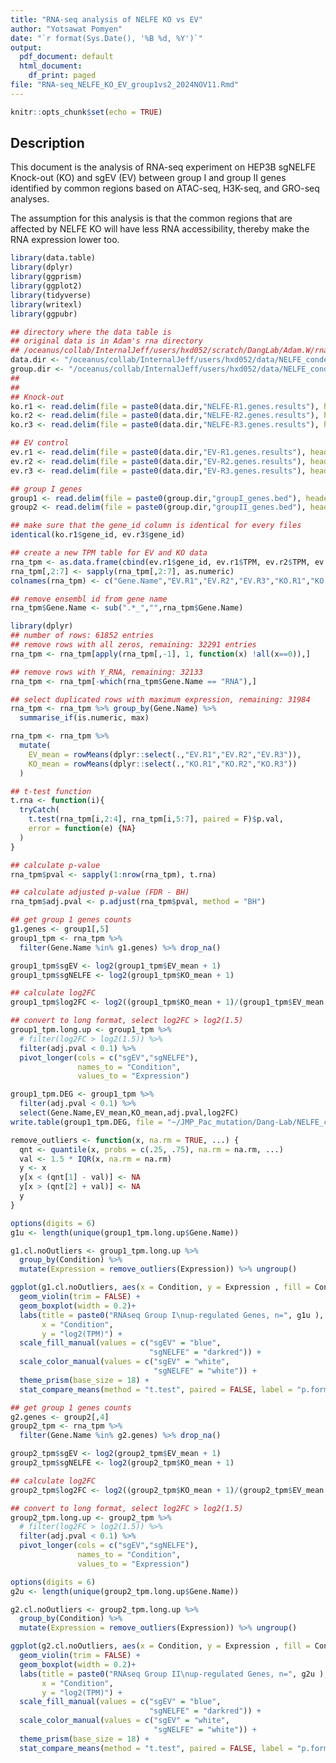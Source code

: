```yaml
---
title: "RNA-seq analysis of NELFE KO vs EV"
author: "Yotsawat Pomyen"
date: "`r format(Sys.Date(), '%B %d, %Y')`"
output:
  pdf_document: default
  html_document:
    df_print: paged
file: "RNA-seq_NELFE_KO_EV_group1vs2_2024NOV11.Rmd"
---
```


```r
knitr::opts_chunk$set(echo = TRUE)
```

## Description 
This document is the analysis of RNA-seq experiment on HEP3B sgNELFE Knock-out (KO) and sgEV (EV) between group I and group II genes identified by common regions based on ATAC-seq, H3K-seq, and GRO-seq analyses. 

The assumption for this analysis is that the common regions that are affected by NELFE KO will have less RNA accessibility, thereby make the RNA expression lower too. 



```r
library(data.table)
library(dplyr)
library(ggprism)
library(ggplot2)
library(tidyverse)
library(writexl)
library(ggpubr)
```

```r
## directory where the data table is 
## original data is in Adam's rna directory
## /oceanus/collab/InternalJeff/users/hxd052/scratch/DangLab/Adam.W/rna/0genes
data.dir <- "/oceanus/collab/InternalJeff/users/hxd052/data/NELFE_condensate/RNAseq/0genes/"
group.dir <- "/oceanus/collab/InternalJeff/users/hxd052/data/NELFE_condensate/RNAseq/2datasheets/datasets/"
## 
##
## Knock-out
ko.r1 <- read.delim(file = paste0(data.dir,"NELFE-R1.genes.results"), header = T, sep = "\t")
ko.r2 <- read.delim(file = paste0(data.dir,"NELFE-R2.genes.results"), header = T, sep = "\t")
ko.r3 <- read.delim(file = paste0(data.dir,"NELFE-R3.genes.results"), header = T, sep = "\t")

## EV control
ev.r1 <- read.delim(file = paste0(data.dir,"EV-R1.genes.results"), header = T, sep = "\t")
ev.r2 <- read.delim(file = paste0(data.dir,"EV-R2.genes.results"), header = T, sep = "\t")
ev.r3 <- read.delim(file = paste0(data.dir,"EV-R3.genes.results"), header = T, sep = "\t")

## group I genes 
group1 <- read.delim(file = paste0(group.dir,"groupI_genes.bed"), header = F)
group2 <- read.delim(file = paste0(group.dir,"groupII_genes.bed"), header = F)

## make sure that the gene_id column is identical for every files
identical(ko.r1$gene_id, ev.r3$gene_id)

## create a new TPM table for EV and KO data
rna_tpm <- as.data.frame(cbind(ev.r1$gene_id, ev.r1$TPM, ev.r2$TPM, ev.r3$TPM, ko.r1$TPM, ko.r2$TPM, ko.r3$TPM))
rna_tpm[,2:7] <- sapply(rna_tpm[,2:7], as.numeric)
colnames(rna_tpm) <- c("Gene.Name","EV.R1","EV.R2","EV.R3","KO.R1","KO.R2","KO.R3")

## remove ensembl id from gene name
rna_tpm$Gene.Name <- sub(".*_","",rna_tpm$Gene.Name)
```

```r
library(dplyr)
## number of rows: 61852 entries
## remove rows with all zeros, remaining: 32291 entries
rna_tpm <- rna_tpm[apply(rna_tpm[,-1], 1, function(x) !all(x==0)),]

## remove rows with Y_RNA, remaining: 32133
rna_tpm <- rna_tpm[-which(rna_tpm$Gene.Name == "RNA"),]

## select duplicated rows with maximum expression, remaining: 31984
rna_tpm <- rna_tpm %>% group_by(Gene.Name) %>% 
  summarise_if(is.numeric, max)
```

```r
rna_tpm <- rna_tpm %>% 
  mutate(
    EV_mean = rowMeans(dplyr::select(.,"EV.R1","EV.R2","EV.R3")),
    KO_mean = rowMeans(dplyr::select(.,"KO.R1","KO.R2","KO.R3"))
  )
```

```r
## t-test function
t.rna <- function(i){
  tryCatch(
    t.test(rna_tpm[i,2:4], rna_tpm[i,5:7], paired = F)$p.val,
    error = function(e) {NA}
  )
}

## calculate p-value 
rna_tpm$pval <- sapply(1:nrow(rna_tpm), t.rna)

## calculate adjusted p-value (FDR - BH)
rna_tpm$adj.pval <- p.adjust(rna_tpm$pval, method = "BH")

```

```r
## get group 1 genes counts
g1.genes <- group1[,5]
group1_tpm <- rna_tpm %>% 
  filter(Gene.Name %in% g1.genes) %>% drop_na()

group1_tpm$sgEV <- log2(group1_tpm$EV_mean + 1)
group1_tpm$sgNELFE <- log2(group1_tpm$KO_mean + 1)

## calculate log2FC
group1_tpm$log2FC <- log2((group1_tpm$KO_mean + 1)/(group1_tpm$EV_mean + 1))

## convert to long format, select log2FC > log2(1.5)
group1_tpm.long.up <- group1_tpm %>% 
  # filter(log2FC > log2(1.5)) %>%
  filter(adj.pval < 0.1) %>%
  pivot_longer(cols = c("sgEV","sgNELFE"),
               names_to = "Condition",
               values_to = "Expression")
```

```r
group1_tpm.DEG <- group1_tpm %>% 
  filter(adj.pval < 0.1) %>% 
  select(Gene.Name,EV_mean,KO_mean,adj.pval,log2FC)
write.table(group1_tpm.DEG, file = "~/JMP_Pac_mutation/Dang-Lab/NELFE_condensate/RNAseq/DEG_RNA-seq/DEG_RNA-seq_groupI.txt", quote = F, sep = "\t")
```

```r
remove_outliers <- function(x, na.rm = TRUE, ...) {
  qnt <- quantile(x, probs = c(.25, .75), na.rm = na.rm, ...)
  val <- 1.5 * IQR(x, na.rm = na.rm)
  y <- x
  y[x < (qnt[1] - val)] <- NA
  y[x > (qnt[2] + val)] <- NA
  y
}
```

```r
options(digits = 6)
g1u <- length(unique(group1_tpm.long.up$Gene.Name))

g1.cl.noOutliers <- group1_tpm.long.up %>% 
  group_by(Condition) %>% 
  mutate(Expression = remove_outliers(Expression)) %>% ungroup()

ggplot(g1.cl.noOutliers, aes(x = Condition, y = Expression , fill = Condition, color = Condition)) +
  geom_violin(trim = FALSE) +
  geom_boxplot(width = 0.2)+
  labs(title = paste0("RNAseq Group I\nup-regulated Genes, n=", g1u ),
       x = "Condition",
       y = "log2(TPM)") +
  scale_fill_manual(values = c("sgEV" = "blue", 
                               "sgNELFE" = "darkred")) + 
  scale_color_manual(values = c("sgEV" = "white",
                                "sgNELFE" = "white")) +
  theme_prism(base_size = 18) + 
  stat_compare_means(method = "t.test", paired = FALSE, label = "p.format", label.y = 7.5, label.x = 1.5)
```

```r
## get group 1 genes counts
g2.genes <- group2[,4]
group2_tpm <- rna_tpm %>% 
  filter(Gene.Name %in% g2.genes) %>% drop_na()

group2_tpm$sgEV <- log2(group2_tpm$EV_mean + 1)
group2_tpm$sgNELFE <- log2(group2_tpm$KO_mean + 1)

## calculate log2FC
group2_tpm$log2FC <- log2((group2_tpm$KO_mean + 1)/(group2_tpm$EV_mean + 1))

## convert to long format, select log2FC > log2(1.5)
group2_tpm.long.up <- group2_tpm %>% 
  # filter(log2FC > log2(1.5)) %>%
  filter(adj.pval < 0.1) %>%
  pivot_longer(cols = c("sgEV","sgNELFE"),
               names_to = "Condition",
               values_to = "Expression")
```

```r
options(digits = 6)
g2u <- length(unique(group2_tpm.long.up$Gene.Name))

g2.cl.noOutliers <- group2_tpm.long.up %>% 
  group_by(Condition) %>% 
  mutate(Expression = remove_outliers(Expression)) %>% ungroup()

ggplot(g2.cl.noOutliers, aes(x = Condition, y = Expression , fill = Condition, color = Condition)) +
  geom_violin(trim = FALSE) +
  geom_boxplot(width = 0.2)+
  labs(title = paste0("RNAseq Group II\nup-regulated Genes, n=", g2u ),
       x = "Condition",
       y = "log2(TPM)") +
  scale_fill_manual(values = c("sgEV" = "blue", 
                               "sgNELFE" = "darkred")) + 
  scale_color_manual(values = c("sgEV" = "white",
                                "sgNELFE" = "white")) +
  theme_prism(base_size = 18) + 
  stat_compare_means(method = "t.test", paired = FALSE, label = "p.format", label.y = 7.5, label.x = 1.5)
```

































































